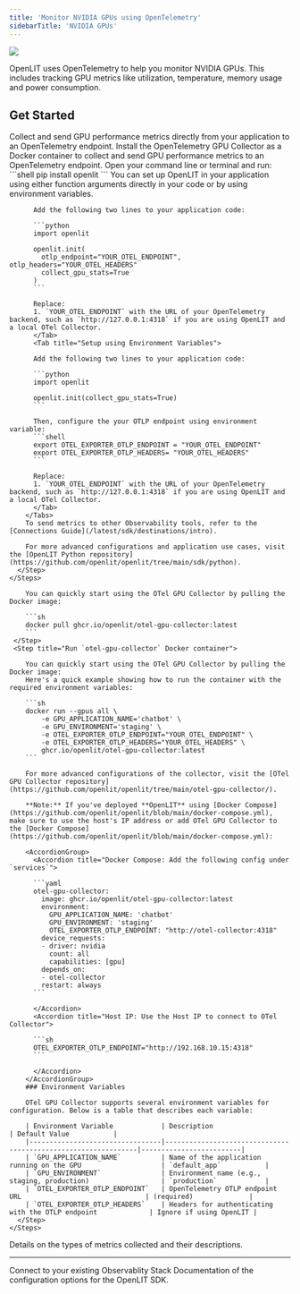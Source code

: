 ```yaml
---
title: 'Monitor NVIDIA GPUs using OpenTelemetry'
sidebarTitle: 'NVIDIA GPUs'
---
```


<Frame>
  <img src="/images/docs-nvidia-banner.gif" />
</Frame>

OpenLIT uses OpenTelemetry to help you monitor NVIDIA GPUs. This includes tracking GPU metrics like utilization, temperature, memory usage and power consumption.


## Get Started 

<CardGroup cols={2}>
  <Card title="Using the SDK" href="#using-the-sdk" icon="file-code">
    Collect and send GPU performance metrics directly from your application to an OpenTelemetry endpoint.
  </Card>
  <Card title="Using the Collector" href="#using-the-collector" icon="robot">
    Install the OpenTelemetry GPU Collector as a Docker container to collect and send GPU performance metrics to an OpenTelemetry endpoint.
  </Card>
</CardGroup>


<AccordionGroup>
  <Accordion title="Using the SDK">
    <Steps>
        <Step title="Install OpenLIT">
          Open your command line or terminal and run:
          ```shell
          pip install openlit
          ```
        </Step>
        <Step title="Initialize OpenLIT in your Application">
        You can set up OpenLIT in your application using either function arguments directly in your code or by using environment variables.
        <Tabs>
          <Tab title="Setup using function arguments">

          Add the following two lines to your application code:

          ```python
          import openlit

          openlit.init(
            otlp_endpoint="YOUR_OTEL_ENDPOINT", otlp_headers="YOUR_OTEL_HEADERS"
            collect_gpu_stats=True 
          )
          ```

          Replace:
          1. `YOUR_OTEL_ENDPOINT` with the URL of your OpenTelemetry backend, such as `http://127.0.0.1:4318` if you are using OpenLIT and a local OTel Collector.
          </Tab>
          <Tab title="Setup using Environment Variables">
          
          Add the following two lines to your application code:

          ```python
          import openlit

          openlit.init(collect_gpu_stats=True)
          ```

          Then, configure the your OTLP endpoint using environment variable:
          ```shell
          export OTEL_EXPORTER_OTLP_ENDPOINT = "YOUR_OTEL_ENDPOINT"
          export OTEL_EXPORTER_OTLP_HEADERS= "YOUR_OTEL_HEADERS"
          ```

          Replace:
          1. `YOUR_OTEL_ENDPOINT` with the URL of your OpenTelemetry backend, such as `http://127.0.0.1:4318` if you are using OpenLIT and a local OTel Collector. 
          </Tab>
        </Tabs>
        To send metrics to other Observability tools, refer to the [Connections Guide](/latest/sdk/destinations/intro).

        For more advanced configurations and application use cases, visit the [OpenLIT Python repository](https://github.com/openlit/openlit/tree/main/sdk/python).
      </Step>
    </Steps>
  </Accordion>
  <Accordion title="Using the Collector">
  <Steps>
    <Step title="Pull `otel-gpu-collector` Docker Image">

        You can quickly start using the OTel GPU Collector by pulling the Docker image:

        ```sh
        docker pull ghcr.io/openlit/otel-gpu-collector:latest
        ```
     </Step>
     <Step title="Run `otel-gpu-collector` Docker container">

        You can quickly start using the OTel GPU Collector by pulling the Docker image:
        Here's a quick example showing how to run the container with the required environment variables:

        ```sh
        docker run --gpus all \
            -e GPU_APPLICATION_NAME='chatbot' \
            -e GPU_ENVIRONMENT='staging' \
            -e OTEL_EXPORTER_OTLP_ENDPOINT="YOUR_OTEL_ENDPOINT" \
            -e OTEL_EXPORTER_OTLP_HEADERS="YOUR_OTEL_HEADERS" \
            ghcr.io/openlit/otel-gpu-collector:latest
        ```

        For more advanced configurations of the collector, visit the [OTel GPU Collector repository](https://github.com/openlit/openlit/tree/main/otel-gpu-collector/).

        **Note:** If you've deployed **OpenLIT** using [Docker Compose](https://github.com/openlit/openlit/blob/main/docker-compose.yml), make sure to use the host's IP address or add OTel GPU Collector to the [Docker Compose](https://github.com/openlit/openlit/blob/main/docker-compose.yml):

        <AccordionGroup>
          <Accordion title="Docker Compose: Add the following config under `services`">

          ```yaml
          otel-gpu-collector:
            image: ghcr.io/openlit/otel-gpu-collector:latest
            environment:
              GPU_APPLICATION_NAME: 'chatbot'
              GPU_ENVIRONMENT: 'staging'
              OTEL_EXPORTER_OTLP_ENDPOINT: "http://otel-collector:4318"
            device_requests:
            - driver: nvidia
              count: all
              capabilities: [gpu]
            depends_on:
            - otel-collector
            restart: always
          ```

          </Accordion>
          <Accordion title="Host IP: Use the Host IP to connect to OTel Collector">

          ```sh
          OTEL_EXPORTER_OTLP_ENDPOINT="http://192.168.10.15:4318"
          ```

          </Accordion>
        </AccordionGroup>
        ### Environment Variables

        OTel GPU Collector supports several environment variables for configuration. Below is a table that describes each variable:

        | Environment Variable            | Description                                                   | Default Value           |
        |---------------------------------|---------------------------------------------------------------|-------------------------|
        | `GPU_APPLICATION_NAME`          | Name of the application running on the GPU                    | `default_app`           |
        | `GPU_ENVIRONMENT`               | Environment name (e.g., staging, production)                  | `production`            |
        | `OTEL_EXPORTER_OTLP_ENDPOINT`   | OpenTelemetry OTLP endpoint URL                               | (required)              |
        | `OTEL_EXPORTER_OTLP_HEADERS`    | Headers for authenticating with the OTLP endpoint             | Ignore if using OpenLIT |
      </Step>
    </Steps>
  </Accordion>
</AccordionGroup>

<Card title="Collected Metrics" href="/latest/openlit/observability/metrics#gpu-metrics" icon='table'>
Details on the types of metrics collected and their descriptions.
</Card>

---

<CardGroup cols={2}>
<Card title="Connections" href="/latest/sdk/destinations/intro" icon='link'>
Connect to your existing Observablity Stack
</Card>
<Card title="SDK configuration" href="/latest/sdk-configuration" icon='file-code'>
Documentation of the configuration options for the OpenLIT SDK.
</Card>
</CardGroup>